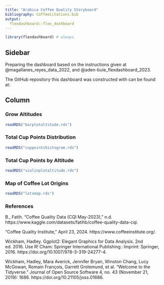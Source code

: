 ```yaml
---
title: "Arabica Coffee Quality Storyboard"
bibliography: CoffeeCitations.bib
output: 
  flexdashboard::flex_dashboard
---
```


```r
library(flexdashboard) # always
```

## Sidebar {.sidebar}

Preparing the dashboard based on the instructions given at @magallanes_reyes_data_2022, and @aden-buie_flexdashboard_2023.

The GitHub repository this dashboard was constructed with can be found at:

## Column {.tabset .tabset-fade}


### Grow Altitudes

```r
readRDS("barplotaltitude.rds")
```


### Total Cup Points Distribution

```r
readRDS("cuppointshistogram.rds")
```

### Total Cup Points by Altitude

```r
readRDS("violinplotaltitude.rds")
```


### Map of Coffee Lot Origins

```r
readRDS("lotsmap.rds")
```


### References 

B., Fatih. “Coffee Quality Data (CQI May-2023),” n.d. https://www.kaggle.com/datasets/fatihb/coffee-quality-data-cqi.

“Coffee Quality Institute,” April 23, 2024. https://www.coffeeinstitute.org/.

Wickham, Hadley. Ggplot2: Elegant Graphics for Data Analysis. 2nd ed. 2016. Use R! Cham: Springer International Publishing : Imprint: Springer, 2016. https://doi.org/10.1007/978-3-319-24277-4.

Wickham, Hadley, Mara Averick, Jennifer Bryan, Winston Chang, Lucy McGowan, Romain François, Garrett Grolemund, et al. “Welcome to the Tidyverse.” Journal of Open Source Software 4, no. 43 (November 21, 2019): 1686. https://doi.org/10.21105/joss.01686.
